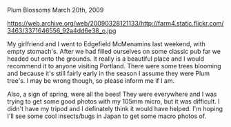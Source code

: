 Plum Blossoms
March 20th, 2009

https://web.archive.org/web/20090328121133/http://farm4.static.flickr.com/3463/3371646556_92a4dd6e38_o.jpg

My girlfriend and I went to Edgefield McMenamins last weekend, with empty stomach's. After we had filled ourselves on some classic pub far we headed out onto the grounds. It really is a beautiful place and I would recommend it to anyone visiting Portland. There were some trees blooming and because it's still fairly early in the season I assume they were Plum tree's. I may be wrong though, so please inform me if I am.

Also, a sign of spring, were all the bees! They were everywhere and I was trying to get some good photos with my 105mm micro, but it was difficult. I didn't have my tripod and I definately think it would have helped. I'm hoping I'll see some cool insects/bugs in Japan to get some macro photos of.
